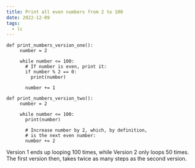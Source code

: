 ```yaml
---
title: Print all even numbers from 2 to 100
date: 2022-12-09
tags:
  - lc
---
```

```
def​ ​print_numbers_version_one​():
​ 	  number = 2
​ 	
​ 	  ​while​ number <= 100:
​ 	    ​# If number is even, print it:​
​ 	    ​if​ number % 2 == 0:
​ 	      ​print​(number)
​ 	
​ 	    number += 1
```

```
def​ ​print_numbers_version_two​():
​ 	  number = 2
​ 	
​ 	  ​while​ number <= 100:
​ 	    ​print​(number)
​ 	
​ 	    ​# Increase number by 2, which, by definition,​
​ 	    ​# is the next even number:​
​ 	    number += 2
```

Version 1 ends up looping 100 times, while Version 2 only loops 50 times. The first version then, takes twice as many steps as the second version.